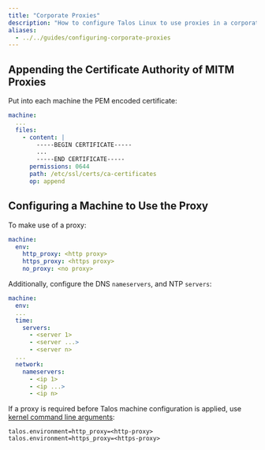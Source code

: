 ```yaml
---
title: "Corporate Proxies"
description: "How to configure Talos Linux to use proxies in a corporate environment"
aliases:
  - ../../guides/configuring-corporate-proxies
---
```


## Appending the Certificate Authority of MITM Proxies

Put into each machine the PEM encoded certificate:

```yaml
machine:
  ...
  files:
    - content: |
        -----BEGIN CERTIFICATE-----
        ...
        -----END CERTIFICATE-----
      permissions: 0644
      path: /etc/ssl/certs/ca-certificates
      op: append
```

## Configuring a Machine to Use the Proxy

To make use of a proxy:

```yaml
machine:
  env:
    http_proxy: <http proxy>
    https_proxy: <https proxy>
    no_proxy: <no proxy>
```

Additionally, configure the DNS `nameservers`, and NTP `servers`:

```yaml
machine:
  env:
  ...
  time:
    servers:
      - <server 1>
      - <server ...>
      - <server n>
  ...
  network:
    nameservers:
      - <ip 1>
      - <ip ...>
      - <ip n>
```

If a proxy is required before Talos machine configuration is applied, use [kernel command line arguments](../reference/kernel.mdx):

```text
talos.environment=http_proxy=<http-proxy> talos.environment=https_proxy=<https-proxy>
```
